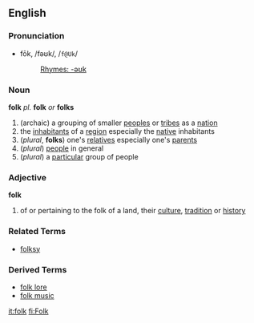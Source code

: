 ==English==
===Pronunciation===
*fōk, /fəʊk/, /<tt>f@Uk</tt>/
*:[[Rhymes:English:-əʊk|Rhymes: -əʊk]]

=== Noun ===
'''folk''' ''pl.'' '''folk''' ''or'' '''folks'''
# (archaic) a grouping of smaller [[peoples]] or [[tribes]] as a [[nation]]
# the [[inhabitants]] of a [[region]] especially the [[native]] inhabitants
# (''plural'', '''folks''') one's [[relatives]] especially one's [[parents]]
# (''plural'') [[people]] in general
# (''plural'') a [[particular]] group of people

=== Adjective ===
'''folk'''
# of or pertaining to the folk of a land, their [[culture]], [[tradition]] or [[history]]


=== Related Terms ===
*[[folksy]]

=== Derived Terms ===
*[[folk lore]]
*[[folk music]]




[[it:folk]]
[[fi:Folk]]